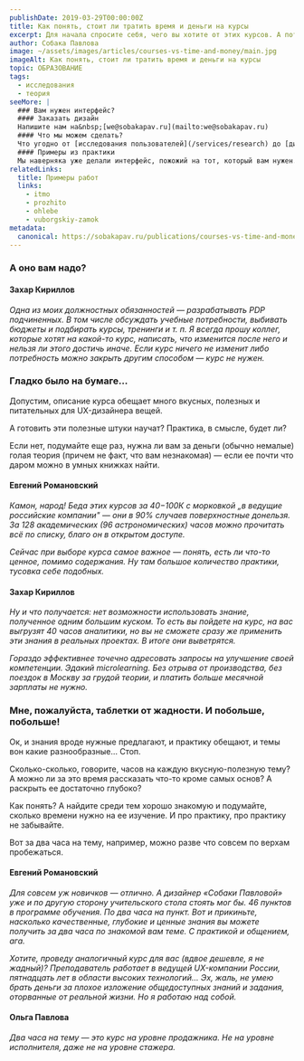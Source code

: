 ```yaml
---
publishDate: 2019-03-29T00:00:00Z
title: Как понять, стоит ли тратить время и деньги на курсы
excerpt: Для начала спросите себя, чего вы хотите от этих курсов. А потом подумайте, нельзя ли получить это другим способом, несколько менее затратным.
author: Собака Павлова
image: ~/assets/images/articles/courses-vs-time-and-money/main.jpg
imageAlt: Как понять, стоит ли тратить время и деньги на курсы
topic: ОБРАЗОВАНИЕ
tags:
  - исследования
  - теория
seeMore: |
  ### Вам нужен интерфейс?
  #### Заказать дизайн
  Напишите нам на&nbsp;[we@sobakapav.ru](mailto:we@sobakapav.ru)
  #### Что мы можем сделать?
  Что угодно от [исследования пользователей](/services/research) до [дизайна интерфейса под ключ](/services/ux-design). 
  #### Примеры из практики
  Мы наверняка уже делали интерфейс, пожожий на тот, который вам нужен. [Проверьте](https://sobakapav.ru/portfolio).
relatedLinks:
  title: Примеры работ
  links:
    - itmo
    - prozhito
    - ohlebe
    - vuborgskiy-zamok
metadata:
  canonical: https://sobakapav.ru/publications/courses-vs-time-and-money
---
```



### А оно вам надо?

#### Захар Кириллов

_Одна из моих должностных обязанностей — разрабатывать PDP подчиненных. В том числе обсуждать учебные потребности, выбивать бюджеты и подбирать курсы, тренинги и т. п. Я всегда прошу коллег, которые хотят на какой-то курс, написать, что изменится после него и нельзя ли этого достичь иначе. Если курс ничего не изменит либо потребность можно закрыть другим способом — курс не нужен._

### Гладко было на бумаге…

Допустим, описание курса обещает много вкусных, полезных и питательных для UX-дизайнера вещей.

А готовить эти полезные штуки научат? Практика, в смысле, будет ли?

Если нет, подумайте еще раз, нужна ли вам за деньги (обычно немалые) голая теория (причем не факт, что вам незнакомая) — если ее почти что даром можно в умных книжках найти.

#### Евгений Романовский

_Камон, народ! Беда этих курсов за 40−100К с морковкой „в ведущие российские компании" — они в 90% случаев поверхностные донельзя. За 128 академических (96 астрономических) часов можно прочитать всё по списку, благо он в открытом доступе._

_Сейчас при выборе курса самое важное — понять, есть ли что-то ценное, помимо содержания. Ну там большое количество практики, тусовка себе подобных._

#### Захар Кириллов

_Ну и что получается: нет возможности использовать знание, полученное одним большим куском. То есть вы пойдете на курс, на вас выгрузят 40 часов аналитики, но вы не сможете сразу же применить эти знания в реальных проектах. В итоге они выветрятся._

_Гораздо эффективнее точечно адресовать запросы на улучшение своей компетенции. Эдакий microlearning. Без отрыва от производства, без поездок в Москву за грудой теории, и платить больше месячной зарплаты не нужно._

### Мне, пожалуйста, таблетки от жадности. И побольше, побольше!

Ок, и знания вроде нужные предлагают, и практику обещают, и темы вон какие разнообразные… Стоп.

Сколько-сколько, говорите, часов на каждую вкусную-полезную тему? А можно ли за это время рассказать что-то кроме самых основ? А раскрыть ее достаточно глубоко?

Как понять? А найдите среди тем хорошо знакомую и подумайте, сколько времени нужно на ее изучение. И про практику, про практику не забывайте.

Вот за два часа на тему, например, можно разве что совсем по верхам пробежаться.

#### Евгений Романовский

_Для совсем уж новичков — отлично. А дизайнер «Собаки Павловой» уже и по другую сторону учительского стола стоять мог бы. 46 пунктов в программе обучения. По два часа на пункт. Вот и прикиньте, насколько качественные, глубокие и ценные знания вы можете получить за два часа по знакомой вам теме. С практикой и общением, ага._

_Хотите, проведу аналогичный курс для вас (вдвое дешевле, я не жадный)? Преподаватель работает в ведущей UX-компании России, пятнадцать лет в области высоких технологий… Эх, жаль, не умею брать деньги за плохое изложение общедоступных знаний и задания, оторванные от реальной жизни. Но я работаю над собой._

#### Ольга Павлова

_Два часа на тему — это курс на уровне продажника. Не на уровне исполнителя, даже не на уровне стажера._

